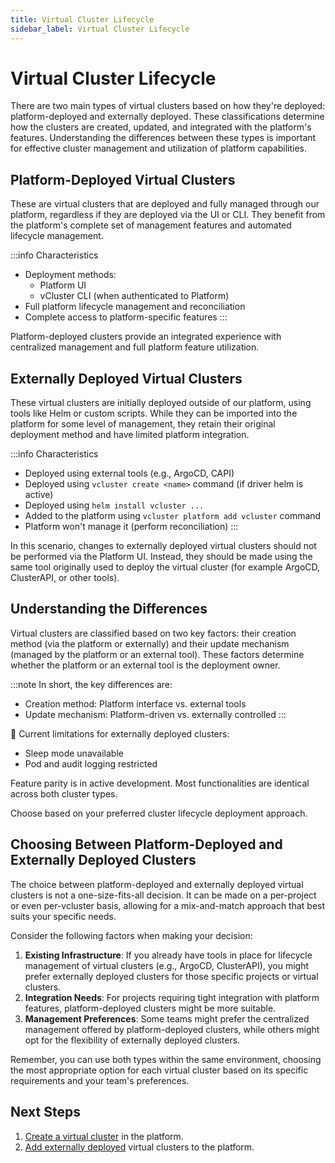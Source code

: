 ```yaml
---
title: Virtual Cluster Lifecycle
sidebar_label: Virtual Cluster Lifecycle
---
```


# Virtual Cluster Lifecycle

There are two main types of virtual clusters based on how they're deployed: platform-deployed and externally deployed. These classifications determine how the clusters are created, updated, and integrated with the platform's features. Understanding the differences between these types is important for effective cluster management and utilization of platform capabilities.

## Platform-Deployed Virtual Clusters

These are virtual clusters that are deployed and fully managed through our
platform, regardless if they are deployed via the UI or CLI. They benefit from the platform's complete set of management features and automated lifecycle management.

:::info Characteristics
- Deployment methods:
    - Platform UI
    - vCluster CLI (when authenticated to Platform)
- Full platform lifecycle management and reconciliation
- Complete access to platform-specific features
:::

Platform-deployed clusters provide an integrated experience with centralized management and full platform feature utilization.

## Externally Deployed Virtual Clusters

These virtual clusters are initially deployed outside of our platform, using tools like Helm or custom scripts. While they can be imported into the platform for some level of management, they retain their original deployment method and have limited platform integration.

:::info Characteristics
- Deployed using external tools (e.g., ArgoCD, CAPI)
- Deployed using `vcluster create <name>` command (if driver helm is active)
- Deployed using `helm install vcluster ...`
- Added to the platform using `vcluster platform add vcluster` command
- Platform won't manage it (perform reconciliation)
:::

In this scenario, changes to externally deployed virtual clusters should not be performed via the Platform UI. Instead, they should be made using the same tool originally used to deploy the virtual cluster (for example ArgoCD, ClusterAPI, or other tools).

## Understanding the Differences

Virtual clusters are classified based on two key factors: their creation method (via the platform or externally) and their update mechanism (managed by the platform or an external tool). These factors determine whether the platform or an external tool is the deployment owner.

:::note
In short, the key differences are:
- Creation method: Platform interface vs. external tools
- Update mechanism: Platform-driven vs. externally controlled
:::

📝 Current limitations for externally deployed clusters:
- Sleep mode unavailable
- Pod and audit logging restricted

Feature parity is in active development. Most functionalities are identical across both cluster types.

Choose based on your preferred cluster lifecycle deployment approach.

## Choosing Between Platform-Deployed and Externally Deployed Clusters

The choice between platform-deployed and externally deployed virtual clusters is not a one-size-fits-all decision. It can be made on a per-project or even per-vcluster basis, allowing for a mix-and-match approach that best suits your specific needs.

Consider the following factors when making your decision:

1. **Existing Infrastructure**: If you already have tools in place for lifecycle
management of virtual clusters (e.g., ArgoCD, ClusterAPI), you might prefer
externally deployed clusters for those specific projects or virtual clusters.
2. **Integration Needs**: For projects requiring tight integration with platform features, platform-deployed clusters might be more suitable.
3. **Management Preferences**: Some teams might prefer the centralized management offered by platform-deployed clusters, while others might opt for the flexibility of externally deployed clusters.

Remember, you can use both types within the same environment, choosing the most appropriate option for each virtual cluster based on its specific requirements and your team's preferences.

## Next Steps

1. [Create a virtual cluster](/platform/use-platform/virtual-clusters/create/create-no-template) in the platform.
2. [Add externally deployed](/platform/use-platform/virtual-clusters/add-virtual-clusters) virtual clusters to the platform.
